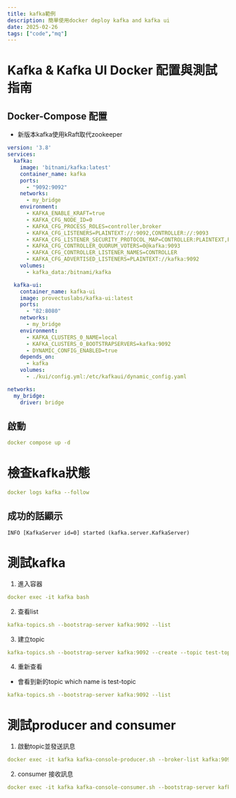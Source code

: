 ```yaml
---
title: kafka範例
description: 簡單使用docker deploy kafka and kafka ui 
date: 2025-02-26
tags: ["code","mq"]
---
```



# Kafka & Kafka UI Docker 配置與測試指南

## Docker-Compose 配置
- 新版本kafka使用kRaft取代zookeeper
```yaml
version: '3.8'
services:
  kafka:
    image: 'bitnami/kafka:latest'
    container_name: kafka
    ports:
      - "9092:9092"
    networks:
      - my_bridge
    environment:
      - KAFKA_ENABLE_KRAFT=true
      - KAFKA_CFG_NODE_ID=0
      - KAFKA_CFG_PROCESS_ROLES=controller,broker
      - KAFKA_CFG_LISTENERS=PLAINTEXT://:9092,CONTROLLER://:9093
      - KAFKA_CFG_LISTENER_SECURITY_PROTOCOL_MAP=CONTROLLER:PLAINTEXT,PLAINTEXT:PLAINTEXT
      - KAFKA_CFG_CONTROLLER_QUORUM_VOTERS=0@kafka:9093
      - KAFKA_CFG_CONTROLLER_LISTENER_NAMES=CONTROLLER
      - KAFKA_CFG_ADVERTISED_LISTENERS=PLAINTEXT://kafka:9092
    volumes:
      - kafka_data:/bitnami/kafka

  kafka-ui:
    container_name: kafka-ui
    image: provectuslabs/kafka-ui:latest
    ports:
      - "82:8080"
    networks:
      - my_bridge
    environment:
      - KAFKA_CLUSTERS_0_NAME=local
      - KAFKA_CLUSTERS_0_BOOTSTRAPSERVERS=kafka:9092
      - DYNAMIC_CONFIG_ENABLED=true
    depends_on:
      - kafka
    volumes:
      - ./kui/config.yml:/etc/kafkaui/dynamic_config.yaml

networks:
  my_bridge:
    driver: bridge
```

## 啟動
```yaml
docker compose up -d 
```

# 檢查kafka狀態
```yaml
docker logs kafka --follow
```
## 成功的話顯示
```text
INFO [KafkaServer id=0] started (kafka.server.KafkaServer)
```

# 測試kafka

1. 進入容器
```yaml
docker exec -it kafka bash
```
2. 查看list
```yaml
kafka-topics.sh --bootstrap-server kafka:9092 --list
```
3. 建立topic
```yaml
kafka-topics.sh --bootstrap-server kafka:9092 --create --topic test-topic --partitions 1 --replication-factor 1
```
4. 重新查看
- 會看到新的topic which name is test-topic
```yaml
kafka-topics.sh --bootstrap-server kafka:9092 --list
```

# 測試producer and consumer
1. 啟動topic並發送訊息
```yaml
docker exec -it kafka kafka-console-producer.sh --broker-list kafka:9092 --topic test-topic
```
2. consumer 接收訊息
```yaml
docker exec -it kafka kafka-console-consumer.sh --bootstrap-server kafka:9092 --topic test-topic --from-beginning
```

